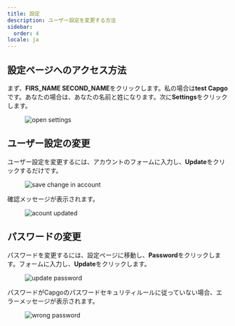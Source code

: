```yaml
---
title: 設定
description: ユーザー設定を変更する方法
sidebar:
  order: 4
locale: ja
---
```


## 設定ページへのアクセス方法

まず、**FIRS_NAME SECOND_NAME**をクリックします。私の場合は**test Capgo**です。あなたの場合は、あなたの名前と姓になります。次に**Settings**をクリックします。

<figure><img src="/settings-gowebp" alt="open settings" /><figcaption></figcaption></figure>

## ユーザー設定の変更

ユーザー設定を変更するには、アカウントのフォームに入力し、**Update**をクリックするだけです。

<figure><img src="/account-savewebp" alt="save change in account" /><figcaption></figcaption></figure>

確認メッセージが表示されます。

<figure><img src="/account-updatedwebp" alt="acount updated" /><figcaption></figcaption></figure>

## パスワードの変更

パスワードを変更するには、設定ページに移動し、**Password**をクリックします。フォームに入力し、**Update**をクリックします。

<figure><img src="/update-passwdwebp" alt="update password" /><figcaption></figcaption></figure>

パスワードがCapgoのパスワードセキュリティルールに従っていない場合、エラーメッセージが表示されます。

<figure><img src="/passwd-errorwebp" alt="wrong password" /><figcaption></figcaption></figure>
